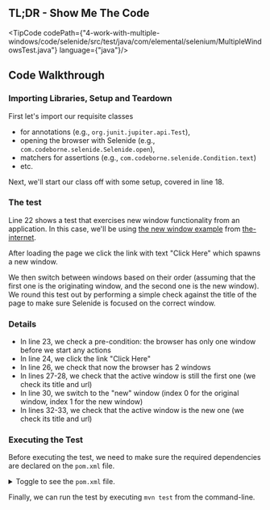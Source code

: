
## TL;DR - Show Me The Code

<TipCode
    codePath={"4-work-with-multiple-windows/code/selenide/src/test/java/com/elemental/selenium/MultipleWindowsTest.java"}
    language={"java"}/>

## Code Walkthrough

### Importing Libraries, Setup and Teardown

First let's import our requisite classes
 * for annotations (e.g., `org.junit.jupiter.api.Test`),
 * opening the browser with Selenide (e.g., `com.codeborne.selenide.Selenide.open`),
 * matchers for assertions (e.g., `com.codeborne.selenide.Condition.text`)
 * etc.

Next, we'll start our class off with some setup, covered in line 18.

### The test

Line 22 shows a test that exercises new window functionality from an application. In this case, we'll be using
[the new window example](http://the-internet.herokuapp.com/windows) from [the-internet](https://github.com/saucelabs/the-internet).

After loading the page we click the link with text "Click Here" which spawns a new window.

We then switch between windows based on their order (assuming that the first one is the originating window, and 
the second one is the new window). We round this test out by performing a simple check against the title of 
the page to make sure Selenide is focused on the correct window.

### Details

* In line 23, we check a pre-condition: the browser has only one window before we start any actions
* In line 24, we click the link "Click Here"
* In line 26, we check that now the browser has 2 windows
* In lines 27-28, we check that the active window is still the first one (we check its title and url)
* In line 30, we switch to the "new" window (index 0 for the original window, index 1 for the new window)
* In lines 32-33, we check that the active window is the new one (we check its title and url)

### Executing the Test

Before executing the test, we need to make sure the required dependencies are declared on the `pom.xml` file.

<details>
    <summary>Toggle to see the <code>pom.xml</code> file.</summary>
    <div>
        <TipCode codePath={"4-work-with-multiple-windows/code/selenide/pom.xml"} language={"xml"}/>
    </div>
</details>

Finally, we can run the test by executing `mvn test` from the command-line.